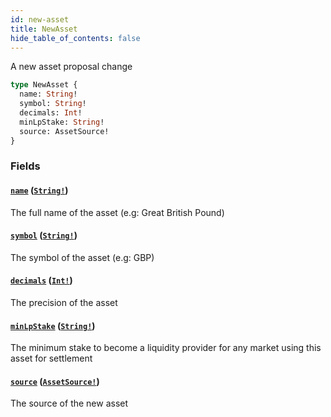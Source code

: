 ```yaml
---
id: new-asset
title: NewAsset
hide_table_of_contents: false
---
```



A new asset proposal change

```graphql
type NewAsset {
  name: String!
  symbol: String!
  decimals: Int!
  minLpStake: String!
  source: AssetSource!
}
```


### Fields

#### [`name`](#) ([`String!`](/docs/testnet/graphql/scalars/string))

The full name of the asset (e.g: Great British Pound)


#### [`symbol`](#) ([`String!`](/docs/testnet/graphql/scalars/string))

The symbol of the asset (e.g: GBP)


#### [`decimals`](#) ([`Int!`](/docs/testnet/graphql/scalars/int))

The precision of the asset


#### [`minLpStake`](#) ([`String!`](/docs/testnet/graphql/scalars/string))

The minimum stake to become a liquidity provider for any market using this asset for settlement


#### [`source`](#) ([`AssetSource!`](/docs/testnet/graphql/unions/asset-source))

The source of the new asset




